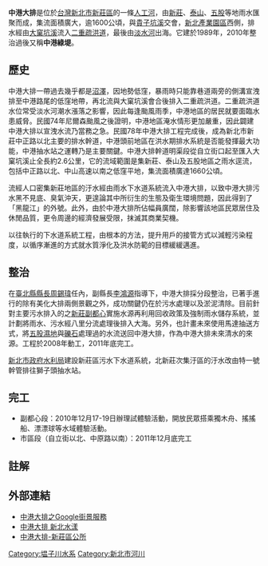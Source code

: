 {{inappropriate tone|time=2016-05-17T03:21:46+00:00}}
{{Infobox river
| name       = 中港大排
| image      = Zhong-Gang Drainage of Xinzhuang.jpg
| origin     = [[新北市|新北市]][[新莊區|新莊區]]中華路二段
| mouth      = [[二重疏洪道|二重疏洪道]]
| basin_countries = {{ROC}}
| location  = [[新北市|新北市]][[五股區|五股區]]、[[泰山區_(新北市)|泰山區]] <br> [[新莊區|新莊區]]
| length    = {{convert|2.5|km|0}}
| watershed = {{convert|1.6|km2|0}}
}}
'''中港大排'''是位於[[台灣|台灣]][[新北市|新北市]][[新莊區|新莊區]]的一條[[人工河|人工河]]，由[[新莊區|新莊]]、[[泰山區_(新北市)|泰山]]、[[五股區|五股]]等地雨水匯聚而成，集流面積廣大，逾1600公頃，與[[貴子坑溪|貴子坑溪]]交會，[[新北產業園區|新北產業園區]]西側，排水經由[[大窠溪|大窠坑溪]]流入[[二重疏洪道|二重疏洪道]]，最後由[[淡水河|淡水河]]出海。它建於1989年，2010年整治過後又稱'''中港綠堤'''。

==歷史==
中港大排一帶過去幾乎都是[[沼澤|沼澤]]，因地勢低窪，暴雨時只能靠巷道兩旁的側溝宣洩排至中港路尾的低窪地帶，再北流與大窠坑溪會合後排入二重疏洪道。二重疏洪道水位常受淡水河潮水漲落之影響，因此每逢颱風雨季，中港地區的居民就要面臨水患威脅。民國74年尼爾森颱風之後證明，中港地區淹水情形更加嚴重，因此闢建中港大排以宣洩水流乃當務之急。民國78年中港大排工程完成後，成為新北市新莊中正路以北主要的排水幹道，中港頭前地區在洪水期排水系統是否能發揮最大功能，中港抽水站之運轉乃是主要關鍵。中港大排幹道明渠段從自立街口起至匯入大窠坑溪止全長約2.6公里，它的流域範圍是集新莊、泰山及五股地區之雨水逕流，包括中正路以北、中山高速以南之低窪平地，集流面積廣達1660公頃。

流經人口密集新莊地區的汙水經由雨水下水道系統流入中港大排，以致中港大排污水黑不見底、臭氣沖天，更遑論其中所衍生的生態及衛生環境問題，因此得到了「黑龍江」的外號。此外，由於中港大排所佔幅員廣闊，除影響該地區民眾居住及休閒品質，更令周邊的經濟發展受限，抹滅其商業契機。

以往執行的下水道系統工程，由根本的方法，提升用戶的接管方式以減輕污染程度，以循序漸進的方式就水質淨化及洪水防範的目標緩緩邁進。

== 整治 ==
在[[臺北縣縣長|臺北縣縣長]][[周錫瑋|周錫瑋]]任內，副縣長[[李鴻源|李鴻源]]指導下，中港大排採分段整治，已著手進行的除有美化大排兩側景觀之外，成功關鍵仍在於污水處理以及淤泥清除。目前針對主要污水排入的之[[新莊副都心|新莊副都心]]實施水源再利用回收政策及強制雨水儲存系統，並計劃將雨水、污水經八里分流處理後排入大海。另外，也計畫未來使用馬達抽送方式，將[[五股濕地|五股濕地]]與[[礫石|礫石]]處理過的水流送回中港大排，作為中港大排未來清水的來源。工程於2008年動工，2011年底完工。

[[新北市政府水利局|新北市政府水利局]]建設新莊區污水下水道系統，北新莊次集汙區的汙水改由特一號幹管排往獅子頭抽水站。

== 完工 ==
*副都心段：2010年12月17-19日辦理試體驗活動，開放民眾搭乘獨木舟、搖搖船、漂漂球等水域體驗活動。
*市區段（自立街以北、中原路以南）：2011年12月底完工

==註解==
{{Reflist}}

== 外部連結 ==
*[https://maps.google.com.tw/maps?hl=zh-TW&ll=25.05033,121.453113&spn=0.00087,0.001057&t=h&z=20&brcurrent=3,0x3442a7e9490525d3:0x548c924f9a9ae63f,1,0x345d5538b0b6645f:0x5aa90dfa6620edc0&layer=c&cbll=25.050399,121.453117&panoid=ByDLT_zRV7YitJ6EjhMVSg&cbp=12,9.44,,0,3.84  中港大排之Google街景服務]
*[https://water.ntpc.gov.tw/River/Detail/23.htm 中港大排  新北水漾]{{Wayback|url=https://water.ntpc.gov.tw/River/Detail/23.htm |date=20191023221111 }}
*[https://www.xinzhuang.ntpc.gov.tw/content/?parent_id=10326 中港大排-新莊區公所]{{Wayback|url=https://www.xinzhuang.ntpc.gov.tw/content/?parent_id=10326 |date=20200804050911 }}

{{淡水河}}
[[Category:塭子川水系|Category:塭子川水系]]
[[Category:新北市河川|Category:新北市河川]]